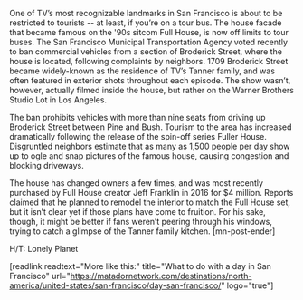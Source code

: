 One of TV’s most recognizable landmarks in San Francisco is about to be restricted to tourists -- at least, if you’re on a tour bus. The house facade that became famous on the '90s sitcom Full House, is now off limits to tour buses. The San Francisco Municipal Transportation Agency voted recently to ban commercial vehicles from a section of Broderick Street, where the house is located, following complaints by neighbors. 1709 Broderick Street became widely-known as the residence of TV’s Tanner family, and was often featured in exterior shots throughout each episode. The show wasn’t, however, actually filmed inside the house, but rather on the Warner Brothers Studio Lot in Los Angeles. 

The ban prohibits vehicles with more than nine seats from driving up Broderick Street between Pine and Bush. Tourism to the area has increased dramatically following the release of the spin-off series Fuller House. Disgruntled neighbors estimate that as many as 1,500 people per day show up to ogle and snap pictures of the famous house, causing congestion and blocking driveways.

The house has changed owners a few times, and was most recently purchased by Full House creator Jeff Franklin in 2016 for $4 million. Reports claimed that he planned to remodel the interior to match the Full House set, but it isn’t clear yet if those plans have come to fruition. For his sake, though, it might be better if fans weren’t peering through his windows, trying to catch a glimpse of the Tanner family kitchen. [mn-post-ender]

H/T: Lonely Planet

[readlink readtext="More like this:" title="What to do with a day in San Francisco"  url="https://matadornetwork.com/destinations/north-america/united-states/san-francisco/day-san-francisco/" logo="true"]